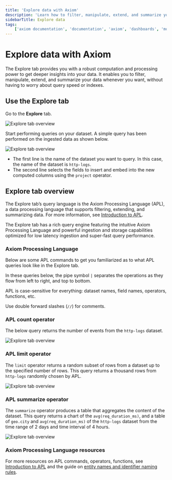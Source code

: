 ```yaml
---
title: 'Explore data with Axiom'
description: 'Learn how to filter, manipulate, extend, and summarize your data without having to worry about query speed or indexes.'
sidebarTitle: Explore data
tags:
    ['axiom documentation', 'documentation', 'axiom', 'dashboards', 'monitors', 'notifiers', 'slack', 'data explorer', 'apl', 'count', 'operator']
---
```


# Explore data with Axiom

The Explore tab provides you with a robust computation and processing power to get deeper insights into your data. It enables you to filter, manipulate, extend, and summarize your data whenever you want, without having to worry about query speed or indexes.

## Use the Explore tab

Go to the **Explore** tab.

![Explore tab overview](/doc-assets/shots/data-explorer-usage-1.png)

Start performing queries on your dataset. A simple query has been performed on the ingested data as shown below.

![Explore tab overview](/doc-assets/shots/simple-query-dashboard-1.png)

- The first line is the name of the dataset you want to query. In this case, the name of the dataset is `http-logs`.
- The second line selects the fields to insert and embed into the new computed columns using the `project` operator.

## Explore tab overview

The Explore tab’s query language is the Axiom Processing Language (APL), a data processing language that supports filtering, extending, and summarizing data. For more information, see [Introduction to APL](/docs/apl/introduction).

The Explore tab has a rich query engine featuring the intuitive Axiom Processing Language and powerful ingestion and storage capabilities optimized for low latency ingestion and super-fast query performance.

### Axiom Processing Language

Below are some APL commands to get you familiarized as to what APL queries look like in the Explore tab.

In these queries below, the pipe symbol `|` separates the operations as they flow from left to right, and top to bottom.

APL is case-sensitive for everything: dataset names, field names, operators, functions, etc.

Use double forward slashes (`//`) for comments.

### APL count operator

The below query returns the number of events from the `http-logs` dataset.

![Explore tab overview](/doc-assets/shots/apl-count-operator-1.png)

### APL limit operator

The `limit` operator returns a random subset of rows from a dataset up to the specified number of rows. This query returns a thousand rows from `http-logs` randomly chosen by APL.

![Explore tab overview](/doc-assets/shots/apl-limit-operator-1.png)

### APL summarize operator

The `summarize` operator produces a table that aggregates the content of the dataset. This query returns a chart of the `avg(req_duration_ms)`, and a table of `geo.city` and `avg(req_duration_ms)` of the `http-logs` dataset from the time range of 2 days and time interval of 4 hours.

![Explore tab overview](/doc-assets/shots/apl-summarize-operator-1.png)

### Axiom Processing Language resources

For more resources on APL commands, operators, functions, see [Introduction to APL](/docs/apl/introduction) and the guide on [entity names and identifier naming rules](/docs/apl/entities/entity-names).
